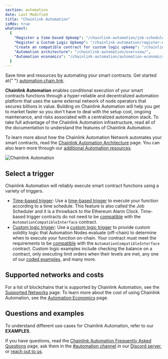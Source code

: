 ```yaml
---
section: automation
date: Last Modified
title: "Chainlink Automation"
isMdx: true
whatsnext:
  {
    "Register a time-based Upkeep": "/chainlink-automation/job-scheduler/",
    "Register a Custom Logic Upkeep": "/chainlink-automation/register-upkeep/",
    "Create an compatible contract for custom logic upkeep": "/chainlink-automation/compatible-contracts/",
    "Automation architecture": "/chainlink-automation/overview/",
    "Automation economics": "/chainlink-automation/automation-economics/",
  }
---
```



<Aside type="note" title="Get Started">
  Save time and resources by automating your smart contracts. Get started at{" "}
  <a href="https://automation.chain.link">automation.chain.link</a>.
</Aside>

**Chainlink Automation** enables conditional execution of your smart contracts functions through a hyper-reliable and decentralized automation platform that uses the same external network of node operators that secures billions in value. Building on Chainlink Automation will help you get to market faster so you don't have to deal with the setup cost, ongoing maintenance, and risks associated with a centralized automation stack. To take full advantage of the Chainlink Automation infrastructure, read all of the documentation to understand the features of Chainlink Automation.

<YouTube id="https://www.youtube.com/watch?v=dj0impNJdls" />

To learn more about how the Chainlink Automation Network automates your smart contracts, read the [Chainlink Automation Architecture](/chainlink-automation/overview) page. You can also learn more through our [additional Automation resources](https://chain.link/automation#masterclass).

![Chainlink Automation](/images/contract-devs/automation/automation_intro.gif)

## Select a trigger

Chainlink Automation will reliably execute smart contract functions using a variety of triggers.

- [Time-based trigger](/chainlink-automation/job-scheduler): Use a [time-based trigger](/chainlink-automation/job-scheduler) to execute your function according to a time schedule. This feature is also called the Job Scheduler and it is a throwback to the Ethereum Alarm Clock. Time-based trigger contracts do not need to be [compatible](/chainlink-automation/compatible-contracts/#example-contract) with the `AutomationCompatibleInterface` contract.
- [Custom logic trigger](/chainlink-automation/register-upkeep): Use a [custom logic trigger](/chainlink-automation/register-upkeep) to provide custom solidity logic that Automation Nodes evaluate (off-chain) to determine when to execute your function on-chain. Your contract must meet the requirements to be [compatible](/chainlink-automation/compatible-contracts) with the `AutomationCompatibleInterface` contract. Custom logic examples include checking the balance on a contract, only executing limit orders when their levels are met, any one of our [coded examples](/chainlink-automation/util-overview), and many more.

## Supported networks and costs

For a list of blockchains that is supported by Chainlink Automation, see the [Supported Networks](/chainlink-automation/supported-networks) page. To learn more about the cost of using Chainlink Automation, see the [Automation Economics](/chainlink-automation/automation-economics) page.

## Questions and examples

To understand different use cases for Chainlink Automation, refer to our **EXAMPLES**.

If you have questions, read the [Chainlink Automation Frequently Asked Questions](/chainlink-automation/faqs) page, ask them in the [#automation channel](https://discord.com/channels/592041321326182401/821350860302581771) in our [Discord server](https://discord.gg/qj9qarT), or [reach out to us](https://chain.link/contact?ref_id=cla).
